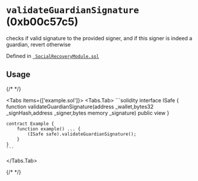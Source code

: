 

<LegacyCallout />

# `validateGuardianSignature` (0xb00c57c5)



checks if valid signature to the provided signer, and if this signer is indeed a guardian, revert otherwise


Defined in [` SocialRecoveryModule.sol`](https://github.com/safe-global/safe-modules/tree/recovery/v0.1.0/modules/recovery/contracts/generated-markups/candide-contracts/contracts/modules/social_recovery/SocialRecoveryModule.sol#Lundefined)


## Usage

{/* <!-- vale off --> */}

<Tabs items={['example.sol']}>
  <Tabs.Tab>
    ```solidity
    interface ISafe {
        function validateGuardianSignature(address _wallet,bytes32 _signHash,address _signer,bytes memory _signature) public view
    }

    contract Example {
        function example() ... {
            (ISafe safe).validateGuardianSignature();
        }
    }
    ```
  </Tabs.Tab>
</Tabs>

{/* <!-- vale on --> */}






